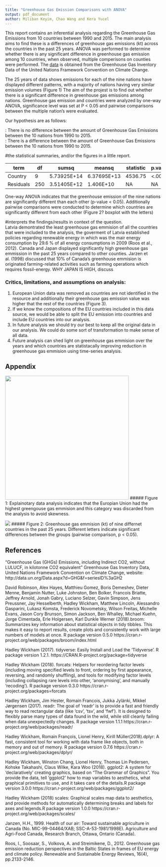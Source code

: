 ```yaml
---
title: "Greenhouse Gas Emission Comparisons with ANOVA"
output: pdf_document
author: Miliban Keyim, Chao Wang and Kera Yucel
---
```


This report contains an inferential analysis regarding the Greenhouse Gas Emissions from 10 countries between 1990 and 2015. The main analysis aims to find these is a differences of greenhouse gas emissions (kt) across the countries in the past 25 years. ANOVA was performed to determine whether there is any significant difference in greenhouse gas emission among 10 countries, when observed, multiple comperisons on counties were performed. The [data]("http://data.un.org/Data.aspx?d=GHG&f=seriesID%3aGH2") is obtained from the Greenhouse Gas Inventory Data of the United Nations Framework Convention on Climate Change. 

The 25 years of data shows emissions for each of the nine nations have displayed different patterns, with a majority of nations having very similar emission volumes (Figure 1) The aim of the projest is to find out whether there is a significant difference in greenhouse gas emissions among nations. Greenhouse gas emission and countries were analyzed by one-way ANOVA, significance level was set at P < 0.05 and pairwise comparisons between the multiple nation's were evaluated.

Our hypothesis are as follows:

\textbf{$H_{0}$}: There is no difference between the amount of Greenhouse Gas Emissions between the 10 nations from 1990 to 2015.  
\textbf{$H_{A}$}: There is a difference between the amount of Greenhouse Gas Emissions between the 10 nations from 1990 to 2015.



#the statistical summaries, and/or the figures in a little report. 

| term | df | sumsq | meansq | statistic | p.value |
|-----------|-----|-------------|-------------|-------------|-----------|
| Country | 9 | 5.73925E+14 | 6.37695E+13 | 4536.75 | <.001 |
| Residuals | 250 |3.51405E+12 | 1.406E+10 | NA | NA |

One-way ANOVA indicates that the greenhouse emission of the nine nations are significantly different than each other (p-value < 0.05). Additionally pairwise comparisons were conducted to determine which countries are significantly different from each other (Figure 2? boxplot with the letters) 

#interprets the findings/results in context of the question.   
Latvia demontrated the least greenhouse gas emmision of all the countries that were included to the analysis, the goverment of Latvia established policies regarding renewable energy in which was the mair energy consumption by 29.6 % of all energy consumptions in 2009 (Roos et al., 2012). Canada and Japan displayed significantly high greenhouse gas emmission in the past 25 years compared to other counties. Jarzen et al. (1998) discussed that 10% of Canada's greenhouse emmision is originated farming-related activities such as farming operations which requires fossil-energy. WHY JAPAN IS HIGH, discuss

### Critics, limitations, and assumptions on analysis: 

1. European Union data was removed as countries are not identified in the resource and additionally their greenhouse gas emission value was higher that the rest of the countries (Figure 3).
2. If we know the compositions of the EU countries included in this data source, we would be able to split the EU emission into countries and include EU countries into our analysis.
3. In future analysis we should try our best to keep all the original data in our analysis. We could do some sort of transformation to make sense of all data.
4. Future analysis can shed light on greenhouse gas emmision over the years and which countries are statistacally improving reduction in greenhouse gas emmision using time-series analysis. 




## Appendix

  
![](fig/GHG_exploreView.png){width=400px}
##### Figure 1: Explainotary data analysis indicates that the Europian Union had the highest greengouse gas emmision and this category was discarded from the analysis to avoid skewness.


![](fig/GH_boxplot.png)
##### Figure 2: Greenhouse gas emmision (kt) of nine differnet countries in the past 25 years. Different letters indicate significant differences between the groups (pairwise comparison, p < 0.05).


## References

"Greenhouse Gas (GHGs) Emissions, including Indirect CO2, without LULUCF, in kilotonne CO2 equivalent" Greenhouse Gas Inventory Data, United Nations Framework Convention on Climate Change, website: http://data.un.org/Data.aspx?d=GHG&f=seriesID%3aGH2

David Robinson, Alex Hayes, Matthieu Gomez, Boris Demeshev, Dieter Menne, Benjamin Nutter, Luke Johnston, Ben Bolker, Francois Briatte, Jeffrey Arnold, Jonah Gabry, Luciano Selzer, Gavin Simpson, Jens Preussner, Jay Hesselberth, Hadley Wickham, Matthew Lincoln, Alessandro Gasparini, Lukasz Komsta, Frederick Novometsky, Wilson Freitas, Michelle Evans, Jason Cory Brunson, Simon Jackson, Ben Whalley, Michael Kuehn, Jorge Cimentada, Erle Holgersen, Karl Dunkle Werner (2018).broom: Summarizes key information about statistical objects in tidy tibbles. This makes it easy to report results, create plots and consistently work with large numbers of models at once. R package version 0.5.0  https://cran.r-project.org/web/packages/broom/index.html

Hadley Wickham (2017). tidyverse: Easily Install and Load the 'Tidyverse'. R package version 1.2.1. https://CRAN.R-project.org/package=tidyverse

Hadley Wickham (2018). forcats: Helpers for reordering factor levels (including moving specified levels to front, ordering by first appearance, reversing, and randomly shuffling), and tools for modifying factor levels (including collapsing rare levels into other, 'anonymising', and manually 'recoding'). R package version 0.3.0 https://cran.r-project.org/packages=forcats

Hadley Wickham, Jim Hester, Romain Francois, Jukka Jylänki, Mikkel Jørgensen (2017). readr: The goal of 'readr' is to provide a fast and friendly way to read rectangular data (like 'csv', 'tsv', and 'fwf'). It is designed to flexibly parse many types of data found in the wild, while still cleanly failing when data unexpectedly changes. R package version 1.1.1
  https://cran.r-project.org/web/packages/readr/

Hadley Wickham, Romain François, Lionel Henry, Kirill Müller(2018).dplyr: A fast, consistent tool for working with data frame like objects, both in memory and out of memory. R package version 0.7.6
  https://cran.r-project.org/web/packages/dplyr/

Hadley Wickham, Winston Chang, Lionel Henry, Thomas Lin Pedersen, Kohske Takahashi, Claus Wilke, Kara Woo (2018). ggplot2: A system for 'declaratively' creating graphics, based on "The Grammar of Graphics". You provide the data, tell 'ggplot2' how to map variables to aesthetics, what graphical primitives to use, and it takes care of the details.R package version 3.0.0
  https://cran.r-project.org/web/packages/ggplot2/


Hadley Wickham (2018) scales: Graphical scales map data to aesthetics, and provide methods for automatically determining breaks and labels for axes and legends.R package version 1.0.0
  https://cran.r-project.org/web/packages/scales/

Janzen, H.H., 1999. Health of our air: Toward sustainable agriculture in Canada (No. MIC-99-04464/XAB; SSC-A-53-1981/1998E). Agriculture and Agri-Food Canada, Research Branch, Ottawa, Ontario (Canada).

Roos, I., Soosaar, S., Volkova, A. and Streimikene, D., 2012. Greenhouse gas emission reduction perspectives in the Baltic States in frames of EU energy and climate policy. Renewable and Sustainable Energy Reviews, 16(4), pp.2133-2146.


